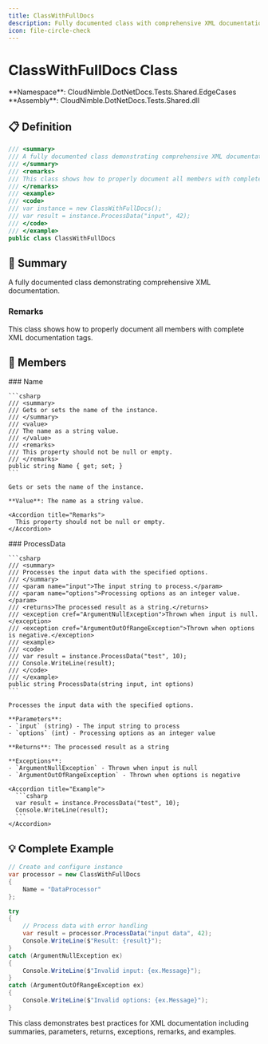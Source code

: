 ```yaml
---
title: ClassWithFullDocs
description: Fully documented class with comprehensive XML documentation
icon: file-circle-check
---
```


# ClassWithFullDocs Class

<Note>
  **Namespace**: CloudNimble.DotNetDocs.Tests.Shared.EdgeCases  
  **Assembly**: CloudNimble.DotNetDocs.Tests.Shared.dll
</Note>

## 📋 Definition

```csharp
/// <summary>
/// A fully documented class demonstrating comprehensive XML documentation.
/// </summary>
/// <remarks>
/// This class shows how to properly document all members with complete XML documentation tags.
/// </remarks>
/// <example>
/// <code>
/// var instance = new ClassWithFullDocs();
/// var result = instance.ProcessData("input", 42);
/// </code>
/// </example>
public class ClassWithFullDocs
```

## 📝 Summary

A fully documented class demonstrating comprehensive XML documentation.

### Remarks

This class shows how to properly document all members with complete XML documentation tags.

## 🎯 Members

<Tabs>
  <Tab title="Properties">
    ### Name
    
    ```csharp
    /// <summary>
    /// Gets or sets the name of the instance.
    /// </summary>
    /// <value>
    /// The name as a string value.
    /// </value>
    /// <remarks>
    /// This property should not be null or empty.
    /// </remarks>
    public string Name { get; set; }
    ```
    
    Gets or sets the name of the instance.
    
    **Value**: The name as a string value.
    
    <Accordion title="Remarks">
      This property should not be null or empty.
    </Accordion>
  </Tab>
  
  <Tab title="Methods">
    ### ProcessData
    
    ```csharp
    /// <summary>
    /// Processes the input data with the specified options.
    /// </summary>
    /// <param name="input">The input string to process.</param>
    /// <param name="options">Processing options as an integer value.</param>
    /// <returns>The processed result as a string.</returns>
    /// <exception cref="ArgumentNullException">Thrown when input is null.</exception>
    /// <exception cref="ArgumentOutOfRangeException">Thrown when options is negative.</exception>
    /// <example>
    /// <code>
    /// var result = instance.ProcessData("test", 10);
    /// Console.WriteLine(result);
    /// </code>
    /// </example>
    public string ProcessData(string input, int options)
    ```
    
    Processes the input data with the specified options.
    
    **Parameters**:
    - `input` (string) - The input string to process
    - `options` (int) - Processing options as an integer value
    
    **Returns**: The processed result as a string
    
    **Exceptions**:
    - `ArgumentNullException` - Thrown when input is null
    - `ArgumentOutOfRangeException` - Thrown when options is negative
    
    <Accordion title="Example">
      ```csharp
      var result = instance.ProcessData("test", 10);
      Console.WriteLine(result);
      ```
    </Accordion>
  </Tab>
</Tabs>

## 💡 Complete Example

```csharp
// Create and configure instance
var processor = new ClassWithFullDocs
{
    Name = "DataProcessor"
};

try
{
    // Process data with error handling
    var result = processor.ProcessData("input data", 42);
    Console.WriteLine($"Result: {result}");
}
catch (ArgumentNullException ex)
{
    Console.WriteLine($"Invalid input: {ex.Message}");
}
catch (ArgumentOutOfRangeException ex)
{
    Console.WriteLine($"Invalid options: {ex.Message}");
}
```

<Check>
  This class demonstrates best practices for XML documentation including summaries, parameters, returns, exceptions, remarks, and examples.
</Check>